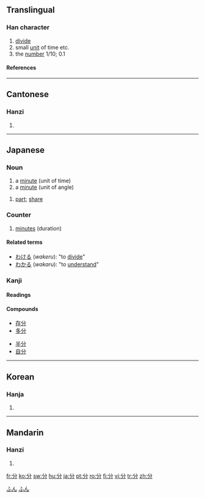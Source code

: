 ==Translingual==
===Han character===
{{Han char|rn=18|rad=刀|as=02|sn=4|four=8022<sub>7</sub>|canj=金尸竹 (CSH)}}
# [[divide]]
# small [[unit]] of time etc.
# the [[number]] 1/10; 0.1

====References====
{{Han ref|kx=0136.040|dkj=01853|dj=0304.120|hdz=10321.030|uh=5206|ud=20998|bh=A4C0|bd=42176}}
----

==Cantonese==
===Hanzi===
{{yue-hanzi|jyut=|y=fan1, fan6}}
# {{defn|Cantonese}}
----
==Japanese==
===Noun===
[[Category:1000_Japanese_basic_words|ふん]]
{{ja-noun|k|hira=ふん|rom=fun}}
# a [[minute]] (unit of time)
# a [[minute]] (unit of angle)

{{ja-noun|k|hira=ぶん|rom=bun|hidx=ふん'}}
# [[part]]; [[share]]

===Counter===
{{ja-pos|k|counter|hira=ふん|rom=fun}}

# [[minute]]s (duration)

[[Category:ja:Time|ふん]]

====Related terms====
* [[わける]] (''wakeru''): "to [[divide]]"
* [[わかる]] (''wakaru''): "to [[understand]]"

===Kanji===
{{ja-kanji|grade=2|rs=刀02}}
====Readings====
{{ja-readings|on=[[ぶん]] (''bun''), [[ふん]] (''fun''), [[ぶ]] (''bu'')|kun=[[わける]] (''wakeru''), [[わかる]] (''wakaru''), [[わかれる]] (''wakareru'')}}

====Compounds====
{{top2}}
*[[存分]]
*[[多分]]
{{mid2}}
*[[半分]]
*[[自分]]
{{mid4}}
{{bottom}}
----

==Korean==
===Hanja===
{{ko-hanja|hangeul=[[분]], [[푼]]|eumhun=나눌|rv=bun, pun|mr=pun, p'un}}
# {{defn|Korean}}
----
==Mandarin==
===Hanzi===
{{cmn-hanzi|pin=[[fēn]] ([[fen1]])|wg=fen<sup>1</sup>}}
# {{defn|Mandarin}}

[[fr:分]]
[[ko:分]]
[[sw:分]]
[[hu:分]]
[[ja:分]]
[[pt:分]]
[[ro:分]]
[[fi:分]]
[[vi:分]]
[[tr:分]]
[[zh:分]]